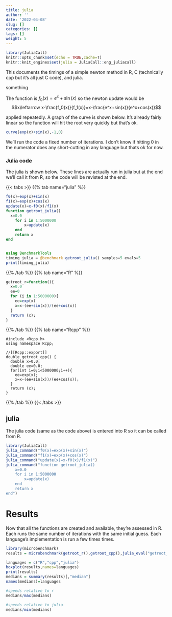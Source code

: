 ```yaml
---
title: julia
author: ''
date: '2022-04-08'
slug: []
categories: []
tags: []
weight: 5
---
```

```r
library(JuliaCall)
knitr::opts_chunk$set(echo = TRUE,cache=T)
knitr::knit_engines$set(julia = JuliaCall::eng_juliacall)
```


This documents the timings of a simple newton method in R, C (technically cpp but it's all just C code), and julia.

something

The function is $f_0(x)=e^x+\sin(x)$ so the newton update would be
$$x\leftarrow x-\frac{f_0(x)}{f_1(x)}=x-\frac{e^x+sin(x)}{e^x+cos(x)}$$

applied repeatedly. A graph of the curve is shown below. It's already fairly linear so the function will hit the root very quickly but that's ok. 



```r
curve(exp(x)+sin(x),-1,0)
```
We'll run the code a fixed number of iterations. I don't know if hitting 0 in the numerator does any short-cutting in any language but thats ok for now.


### Julia code
The julia is shown below. These lines are actually run in julia but at the end we'll call it from R, so the code will be revisted at the end.

{{< tabs >}}
{{% tab name="julia" %}}

```julia
f0(x)=exp(x)+sin(x)
f1(x)=exp(x)+cos(x)
update(x)=x-f0(x)/f1(x)
function getroot_julia()
  x=0.0
    for i in 1:5000000
        x=update(x)
    end
    return x
end


using BenchmarkTools
timing_julia = @benchmark getroot_julia() samples=5 evals=5
print(timing_julia)
```
{{% /tab %}}
{{% tab name="R" %}}
```r
getroot_r=function(){
  x=0.0
  ee=0
  for (i in 1:5000000){
    ee=exp(x)
    x=x-(ee+sin(x))/(ee+cos(x))
  }
  return (x);
}
```
{{% /tab %}}
{{% tab name="Rcpp" %}}
```Rcpp
#include <Rcpp.h>
using namespace Rcpp;

//[[Rcpp::export]]
double getroot_cpp() {
  double x=0.0;
  double ee=0.0;
  for(int i=0;i<5000000;i++){
    ee=exp(x);
    x=x-(ee+sin(x))/(ee+cos(x));
  }
  return (x);
}
```
{{% /tab %}}
{{< /tabs >}}

## julia
The julia code (same as the code above) is entered into R so it can be called from R.

```r
library(JuliaCall)
julia_command("f0(x)=exp(x)+sin(x)")
julia_command("f1(x)=exp(x)+cos(x)")
julia_command("update(x)=x-f0(x)/f1(x)")
julia_command("function getroot_julia()
    x=0.0
    for i in 1:5000000
        x=update(x)
    end
    return x
end")
```
# Results

Now that all the functions are created and available, they're assessed in R. Each runs the same number of iterations with the same initial guess. Each language's implementation is run a few times times.
```r
library(microbenchmark)
results = microbenchmark(getroot_r(),getroot_cpp(),julia_eval("getroot_julia()"),times=5)
```


```r
languages = c("R","cpp","julia")
boxplot(results,names=languages)
print(results)
medians = summary(results)[,"median"]
names(medians)=languages

#speeds relative to r
medians/max(medians)

#speeds relative to julia
medians/min(medians)

```






